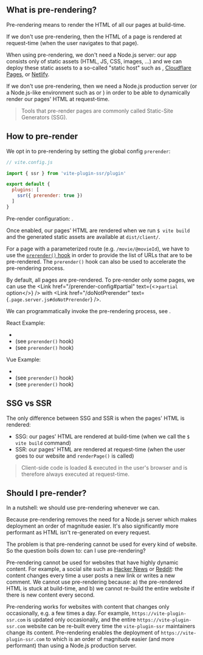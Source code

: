 
## What is pre-rendering?

Pre-rendering means to render the HTML of all our pages at build-time.

If we don't use pre-rendering, then the HTML of a page is rendered at request-time (when the user navigates to that page).

When using pre-rendering, we don't need a Node.js server: our app consists only of static assets (HTML, JS, CSS, images, ...)
and we can deploy these static assets to a so-called "static host" such as <Link href="/github-pages" text="GitHub Pages" />, [Cloudflare Pages](/cloudflare-pages), or [Netlify](/netlify).

If we don't use pre-rendering, then we need a Node.js production server (or a Node.js-like environment such as <Link href="/cloudflare-workers" text="Cloudflare Workers" /> or <Link href="/vercel" text="Vercel" />) in order to be able to dynamically render our pages' HTML at request-time.

> Tools that pre-render pages are commonly called Static-Site Generators (SSG).

## How to pre-render

We opt in to pre-rendering by setting the global config `prerender`:

```js
// vite.config.js

import { ssr } from 'vite-plugin-ssr/plugin'

export default {
  plugins: [
    ssr({ prerender: true })
  ]
}
```

Pre-render configuration: <Link href="/prerender-config" />.

Once enabled, our pages' HTML are rendered when we run `$ vite build` and the generated static assets are available at `dist/client/`.

For a page with a parameterized route (e.g. `/movie/@movieId`), we have to use the [`prerender()` hook](/prerender) in order to provide the list of URLs that are to be pre-rendered. The `prerender()` hook can also be used to accelerate the pre-rendering process.

By default, all pages are pre-rendered. To pre-render only some pages, we can use the <Link href="/prerender-config#partial" text={<><code>partial</code> option</>} /> with <Link href="/doNotPrerender" text={<code>.page.server.js#doNotPrerender</code>} />.

We can programmatically invoke the pre-rendering process, see <Link href="/prerender-programmatic" />.

React Example:
 - <RepoLink path='/examples/react-full/vite.config.ts' />
 - <RepoLink path='/examples/react-full/pages/hello/index.page.server.ts' /> (see <code>prerender()</code> hook)
 - <RepoLink path='/examples/react-full/pages/star-wars/index.page.server.ts' /> (see <code>prerender()</code> hook)

Vue Example:
 - <RepoLink path='/examples/vue-full/vite.config.ts' />
 - <RepoLink path='/examples/vue-full/pages/hello/index.page.server.ts' /> (see <code>prerender()</code> hook)
 - <RepoLink path='/examples/vue-full/pages/star-wars/index.page.server.ts' /> (see <code>prerender()</code> hook)


## SSG vs SSR

The only difference between SSG and SSR is when the pages' HTML is rendered:
- SSG: our pages' HTML are rendered at build-time (when we call the `$ vite build` command)
- SSR: our pages' HTML are rendered at request-time (when the user goes to our website and `renderPage()` is called)

> Client-side code is loaded & executed in the user's browser and is therefore always executed at request-time.


## Should I pre-render?

In a nutshell: we should use pre-rendering whenever we can.

Because pre-rendering removes the need for a Node.js server which makes deployment an order of magnitude easier. It's also significantly more performant as HTML isn't re-generated on every request.

The problem is that pre-rendering cannot be used for every kind of website. So the question boils down to: can I use pre-rendering?

Pre-rendering cannot be used for websites that have highly dynamic content. For example, a social site such as [Hacker News](https://news.ycombinator.com/) or [Reddit](https://www.reddit.com/): the content changes every time a user posts a new link or writes a new comment. We cannot use pre-rendering because: a) the pre-rendered HTML is stuck at build-time, and b) we cannot re-build the entire website if there is new content every second.

Pre-rendering works for websites with content that changes only occasionally, e.g. a few times a day. For example, `https://vite-plugin-ssr.com` is updated only occasionally, and the entire `https://vite-plugin-ssr.com` website can be re-built every time the `vite-plugin-ssr` maintainers change its content. Pre-rendering enables the deployment of `https://vite-plugin-ssr.com` to <Link href="/github-pages" text="GitHub Pages" /> which is an order of magnitude easier (and more performant) than using a Node.js production server.
